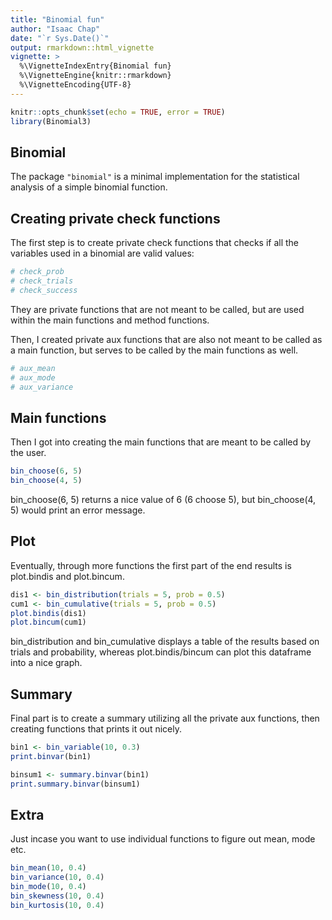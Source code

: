 ```yaml
---
title: "Binomial fun"
author: "Isaac Chap"
date: "`r Sys.Date()`"
output: rmarkdown::html_vignette
vignette: >
  %\VignetteIndexEntry{Binomial fun}
  %\VignetteEngine{knitr::rmarkdown}
  %\VignetteEncoding{UTF-8}
---
```


```r
knitr::opts_chunk$set(echo = TRUE, error = TRUE)
library(Binomial3)
```


## Binomial

The package `"binomial"` is a minimal implementation for the statistical analysis of a simple binomial function.

## Creating private check functions

The first step is to create private check functions that checks if all the variables used 
in a binomial are valid values:

```r
# check_prob
# check_trials
# check_success
```

They are private functions that are not meant to be called, but are used within the main functions and method functions.

Then, I created private aux functions that are also not meant to be called as a main function, but serves to be called by the main functions as well.

```r
# aux_mean
# aux_mode
# aux_variance 
```

## Main functions

Then I got into creating the main functions that are meant to be called by the user.

```r
bin_choose(6, 5)
bin_choose(4, 5)
```

bin_choose(6, 5) returns a nice value of 6 (6 choose 5), but bin_choose(4, 5) would print an error message.

## Plot

Eventually, through more functions the first part of the end results is plot.bindis and plot.bincum.
```r
dis1 <- bin_distribution(trials = 5, prob = 0.5)
cum1 <- bin_cumulative(trials = 5, prob = 0.5)
plot.bindis(dis1)
plot.bincum(cum1)
```

bin_distribution and bin_cumulative displays a table of the results based on trials and probability, whereas plot.bindis/bincum can plot this dataframe into a nice graph.

## Summary

Final part is to create a summary utilizing all the private aux functions, then creating functions that prints it out nicely.

```r

bin1 <- bin_variable(10, 0.3)
print.binvar(bin1)

binsum1 <- summary.binvar(bin1)
print.summary.binvar(binsum1)
```

## Extra

Just incase you want to use individual functions to figure out mean, mode etc.
```r

bin_mean(10, 0.4)
bin_variance(10, 0.4)
bin_mode(10, 0.4)
bin_skewness(10, 0.4)
bin_kurtosis(10, 0.4)
```
